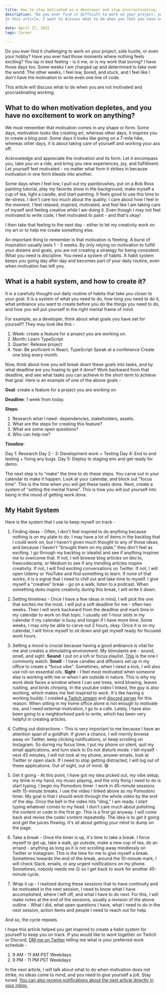 ```yaml
---
title: How to stay motivated as a developer and stop procrastinating. 
description: "Do you ever find it difficult to work on your project, your side hustle, or even your hobby?
In this article, I want to discuss what to do when you feel you have no motivation to do anything, or can not collect yourself to focus on your task at hand. 
"
date: April 27, 2022
tags: Career

---
```


Do you ever find it challenging to work on your project, side hustle, or even your hobby? Have you ever had those moments where nothing feels exciting? You lay in bed feeling - is it me, or is my work that boring? I have those days too. Some weeks I am charged up and determined to take over the world. The other weeks, I feel low, bored, and stuck, and I feel like I don't have the motivation to write even one line of code.

This article will discuss what to do when you are not motivated and procrastinating working.

## What to do when motivation depletes, and you have no excitement to work on anything?

We must remember that motivation comes in any shape or form. Some days, motivation looks like creating art, whereas other days, it inspires you to create a blog post. Some days it looks like going on a 7-mile hike, whereas other days, it is about taking care of yourself and working your ass off.

Acknowledge and appreciate the motivation and its form. Let it encompass you, take you on a ride, and bring you new experiences, joy, and fulfillment. Let yourself feel motivated - no matter what form it strikes in because motivation in one form bleeds into another.

Some days when I feel low, I pull out my paintbrushes, put on a Bob Ross painting tutorial, play my favorite show in the background, make myself a cup of tea, light a candle, and start painting. It feels good to use this time to de-stress. I don't care too much about the quality; I care about how I feel in the moment. I feel relaxed, inspired, motivated, and feel like I am taking care of myself and feeling creative while I am doing it. Even though I may not feel motivated to write code, I feel motivated to paint - and that's okay!

I then take that feeling to the next day - either to let my creativity work on my art or to help me create something else.

An important thing to remember is that motivation is fleeting. A burst of inspiration usually lasts 1 - 3 weeks. By only relying on motivation to fulfill your dreams and goals, you are not creating a strategy for being consistent. What you need is discipline. You need a system of habits. A habit system keeps you going day after day and becomes part of your daily routine, even when motivation has left you.

## What is a habit system, and how to create it?

It is a carefully thought-out daily routine of habits that take you closer to your goal. It is a system of what you need to do, how long you need to do it, what ambiance you want to create before you do the things you need to do, and how you will put yourself in the right mental frame of mind.

For example, as a developer, think about what goals you have set for yourself? They may look like this -

1. Week: create a feature for a project you are working on.
2. Month: Learn TypeScript
3. Quarter: Release project
4. Year:
   Be proficient in React, TypeScript
   Speak at a conference
   Create one blog every month.

Now, think about how you will break down these goals into tasks, and by what deadline are you hoping to get it done? Work backward from that deadline, and see what tasks you can achieve in the short term to achieve that goal. Here is an example of one of the above goals -

**Goal**: create a feature for a project you are working on

**Deadline**: 1 week from today.

**Steps**:

1. Research what I need- dependencies, stakeholders, assets.
2. What are the steps for creating this feature?
3. What are some open questions?
4. Who can help me?

**Timeline**:

Day 1: Research
Day 2 - 3: Development work + Testing
Day 4: End to end testing + fixing any bugs.
Day 5: Deploy to staging env and get ready for demo.

The next step is to "make" the time to do these steps. You carve out in your calendar to make it happen. Look at your calendar, and block out "focus time". This is the time when you will get these tasks done. Next, create a system of "setting the mental frame". This is how you will put yourself into being in the mood of getting work done.

## My Habit System

Here is the system that I use to keep myself on track -

1. Finding ideas - Often, I don't feel inspired to do anything because nothing is on my plate to do. I may have a lot of items in the backlog that I could work on, but I haven't given much thought to any of those ideas, and because I haven't "brought them on my plate," they don't feel as exciting. I go through my backlog or idealist and see if anything inspires me to overcome that. If not, I will browse blog articles on dev.to, freecodecamp, or Medium to see if any trending articles inspire creativity. If not, I will find exciting conversations on Twitter. If not, I will open Udemy or YouTube and find something to learn. If none of that works, it is a signal that I need to chill out and take time to myself. I give myself a "creative" break - go on a walk, listen to a podcast. When something does inspire creativity during this break, I will write it down.

2. Setting timelines - Once I have a few ideas in mind, I will pick the one that excites me the most. I will put a soft deadline for me - often two weeks. Then I will work backward from the deadline and mark time in my calendar to work on that topic. I usually set 1-hour slots in my calendar if my calendar is busy and longer if I have more time. Some weeks, I may only be able to carve out 2 hours, okay. Once it is on my calendar, I will force myself to sit down and get myself ready for focused work hours.

3. Setting a mood is crucial because having a good ambiance is vital for me and creates a stimulating environment. My stimulants are - sound, smell, and sight.
   **Sound**: I put on a lofi or focus playlist. [This](https://www.youtube.com/watch?utm_campaign=JSByte&utm_medium=email&utm_source=Revue%20newsletter&v=csCp0Wd2-40.) is the one I commonly watch.
   **Smell** - I have candles and diffusers set up in my office to create a "focus vibe". Sometimes, when I need a kick, I will also use roll-on essential oils.
   **Sight** - I feel most motivated when someone else is working with me or when I am outside in nature. This is why my work desk faces a window where I can see trees, wind blowing, leaves rustling, and birds chirping. In the youtube video I linked, the guy is also working, which makes me feel inspired to work. It's like having a working buddy. I created [a Twitch stream](http://twitch.tv/shrutikapoor?utm_campaign=JSByte&utm_medium=blog&utm_source=devto) and [discord server](https://discord.gg/rgqyH75Saf?utm_campaign=JSByte&utm_medium=blog&utm_source=devto) for this reason. When sitting in my home office alone is not enough to motivate me, and I need external motivation, I go to a cafe. Lately, I have also been going to a neighborhood park to write, which has been very helpful in creating articles.

4. Cutting out distractions - This is very important to me because I have an attention span of a goldfish. If given a chance, I will merrily browse away on Twitter, keep clicking notifications, or keep scrolling on Instagram. So during my focus time, I put my phone on silent, quit my email applications, and turn slack to Do not disturb mode. I tell myself - next 45 minutes, I will not look at my phone, answer emails, look at Twitter or open slack. If I need to stop getting distracted, I will log out of these applications. Out of sight, out of mind. 😄

5. Get it going - At this point, I have got my idea picked out, my vibe setup, my drink in my hand, my music playing, and the only thing I need to do is start typing. I begin my Pomodoro timer. I work in 45-minute sessions with 15-minute breaks. I use the video I linked above as my Pomodoro timer. My goal is that I should work through the whole video by the end of the day. Once the bell in the video hits "ding," I am ready. I start typing whatever comes to my head. I don't care much about polishing the content or code in the first go. This is a first go anyway. I will come back and revise the code/ content repeatedly. The idea is to get it going and get the juices flowing. It's all about getting your mind to dump on the page.

6. Take a break - Once the timer is up, it's time to take a break. I force myself to get up, take a walk, go outside, make a new cup of tea, do an errand - anything as long as it is not scrolling away mindlessly on Twitter or Instagram. This is the time for me to give myself a break. Sometimes towards the end of the break, around the 10-minute mark, I will check Slack, emails, or any urgent notifications on my phone. Sometimes, nobody needs me ☹️ so I get back to work for another 45-minute cycle.

7. Wrap it up - I realized during these sessions that to have continuity and be motivated in the next session, I need to know what I have accomplished, where I left off, and what I have to do next. For this, I will make notes at the end of the sessions, usually a revision of the above outline - What I did, what open questions I have, what I need to do in the next session, action items and people I need to reach out for help.

And so, the cycle repeats.

I hope this article helped you get inspired to create a habit system for yourself to keep you on track. If you would like to work together on Twitch or Discord, [DM me on Twitter](http://twitter.com/shrutikapoor08?utm_campaign=JSByte&utm_medium=blog&utm_source=Devto) telling me what is your preferred work schedule -

1. 9 AM - 11 AM PST Weekdays
2. 9 PM - 11 PM PST Weekdays

In the next article, I will talk about what to do when motivation does not strike, no ideas come to mind, and you need to give yourself a jolt. Stay tuned. [You can also receive notifications about the next article directly in your inbox.](https://www.getrevue.co/profile/shrutikapoor08?utm_campaign=JSByte&utm_medium=shrutikapoordev&utm_source=homepage)
